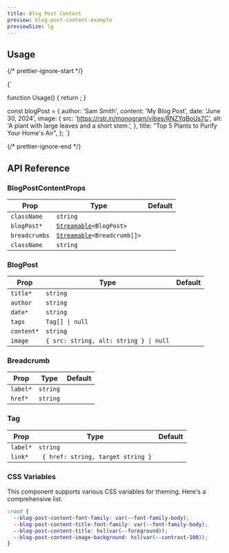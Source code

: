 ```yaml
---
title: Blog Post Content
preview: blog-post-content-example
previewSize: lg
---
```


## Usage

{/* prettier-ignore-start */}

<CodeBlock lang="ts">{`

function Usage() {
    return <BlogPostContent blogPost={blogPost} />;
}

const blogPost = {
    author: 'Sam Smith',
    content: 'My Blog Post',
    date: 'June 30, 2024',
    image: {
        src: 'https://rstr.in/monogram/vibes/RNZYqBoUs7C',
        alt: 'A plant with large leaves and a short stem.',
    },
    title: "Top 5 Plants to Purify Your Home's Air",
};
`}
</CodeBlock>

{/* prettier-ignore-end */}

## API Reference

### BlogPostContentProps

| Prop          | Type                                                                                            | Default |
| ------------- | ----------------------------------------------------------------------------------------------- | ------- |
| `className`   | `string`                                                                                        |         |
| `blogPost*`   | [`Streamable`](/docs/soul/streamable)`<BlogPost>` <Tooltip content="See BlogPost below"/>       |         |
| `breadcrumbs` | [`Streamable`](/docs/soul/streamable)`<Breadcrumb[]>` <Tooltip content="See Breadcrumb below"/> |         |
| `className`   | `string`                                                                                        |         |

### BlogPost

| Prop       | Type                                   | Default |
| ---------- | -------------------------------------- | ------- |
| `title*`   | `string`                               |         |
| `author`   | `string`                               |         |
| `date*`    | `string`                               |         |
| `tags`     | `Tag[] \| null`                        |         |
| `content*` | `string`                               |         |
| `image`    | `{ src: string, alt: string } \| null` |         |

### Breadcrumb

| Prop     | Type     | Default |
| -------- | -------- | ------- |
| `label*` | `string` |         |
| `href*`  | `string` |         |

### Tag

| Prop     | Type                               | Default |
| -------- | ---------------------------------- | ------- |
| `label*` | `string`                           |         |
| `link*`  | ` { href: string, target string }` |         |

### CSS Variables

This component supports various CSS variables for theming. Here's a comprehensive list.

```css
:root {
  --blog-post-content-font-family: var(--font-family-body);
  --blog-post-content-title-font-family: var(--font-family-body);
  --blog-post-content-title: hsl(var(--foreground));
  --blog-post-content-image-background: hsl(var(--contrast-100));
}
```
